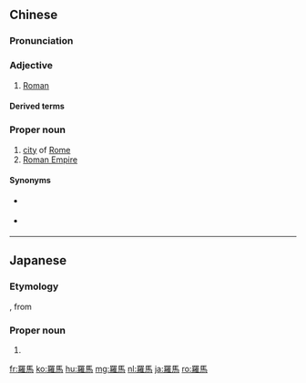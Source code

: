 {{also|罗马}}
==Chinese==
{{zh-forms|s=罗马}}

===Pronunciation===
{{zh-pron
|m=Luómǎ
|c=lo4 maa5
|h=pfs=Lò-mâ
|md=Lò̤-mā
|mn=Lô-má
|cat=a,pn
}}

===Adjective===
{{zh-adj}}

# {{lb|zh|attributive}} [[Roman]] {{gloss|pertaining to Rome or the Roman empire}}

====Derived terms====
{{zh-der|羅馬帝國|羅馬數字|羅馬字}}

===Proper noun===
{{zh-proper noun}}

# [[city]] of [[Rome]]
# [[Roman Empire]]

====Synonyms====
* {{qualifier|dated}} {{zh-l|大秦}}
* {{sense|empire}} {{zh-l|羅馬帝國}}

{{zh-cat|Capital cities}}

----

==Japanese==
{{ja-kanjitab|ろお|ま|yomi=irr|sort=ろおま}}

===Etymology===
{{ateji|c2=y|sort=ろおま}}, from {{der|ja|zh|sort=ろおま|羅馬}}

===Proper noun===
{{ja-pos|proper|ローマ}}

# {{rare spelling of|ローマ|lang=ja|sort=ろおま}}

[[fr:羅馬]]
[[ko:羅馬]]
[[hu:羅馬]]
[[mg:羅馬]]
[[nl:羅馬]]
[[ja:羅馬]]
[[ro:羅馬]]